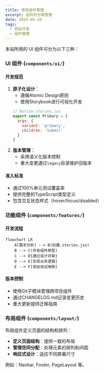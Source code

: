 ---
title: 常用组件管理
excerpt: 组件的分类管理
date: 2025-05-20
tags:
  - 网站开发
  - 组件管理
---

本站所用的 UI 组件可分为以下三种：

### UI 组件 (`components/ui/`)

#### 开发规范
1. **原子化设计**：
   - 遵循Atomic Design原则
   - 使用Storybook进行可视化开发
   ```jsx
   // Button.stories.jsx
   export const Primary = {
     args: {
       variant: 'primary',
       children: 'Submit'
     }
   }
   ```
2. **版本管理**：
   - 采用语义化版本控制
   - 重大变更通过`legacy`目录维护旧版本

#### 准入标准
- 通过100%单元测试覆盖率
- 提供完整的TypeScript类型定义
- 包含交互状态样式（hover/focus/disabled）

### 功能组件 (`components/features/`)

#### 开发流程
```mermaid
flowchart LR
    A[需求分析] --> B(创建.stories.jsx)
    B --> C(开发组件原型)
    C --> D{通过设计评审}
    D --> E[实现业务逻辑]
    E --> F[添加测试用例]
```

#### 版本控制
- 使用Git子模块管理跨项目组件
- 通过CHANGELOG.md记录变更历史
- 重大更新提供迁移指南

### 布局组件 (`components/layout/`)

布局组件定义页面的结构和排列：

- **定义页面结构**：提供一致的布局
- **管理空间分配**：处理元素的排列和间距
- **响应式设计**：适应不同屏幕尺寸

例如：Navbar, Footer, PageLayout 等。